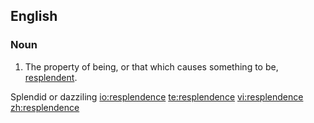 ==English==

===Noun===
{{en-noun|-}}

#The property of being, or that which causes something to be, [[resplendent]].
Splendid or dazziling
[[io:resplendence]]
[[te:resplendence]]
[[vi:resplendence]]
[[zh:resplendence]]